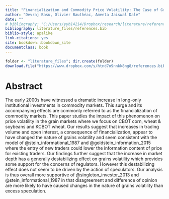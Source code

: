 --- 
title: "Financialization and Commodity Price Volatility: The Case of Grains"
author: "Devraj Basu, Olivier Bauthéac, Ameeta Jaiswal Dale"
date: ""
# bibliography: "C:/Users/yyb14214/Dropbox/research/literature/references.bib"
bibliography: literature_files/references.bib
biblio-style: apalike
link-citations: yes
site: bookdown::bookdown_site
documentclass: book
---

```{r, literature, include = FALSE}
folder <- "literature_files"; dir.create(folder)
download.file("https://www.dropbox.com/s/htnd7o9nnkk8ng8/references.bib?dl=1", paste(folder, "references.bib", sep = "/"))
```


# Abstract

The early 2000s have witnessed a dramatic increase in long-only institutional investments in commodity markets. This surge and its accompanying effects are commonly referred to as the financialization of commodity markets. This paper studies the impact of this phenomenon on price volatility in the grain markets where we focus on CBOT corn, wheat & soybeans and KCBOT wheat. Our results suggest that increases in trading volume and open interest, a consequence of financialization, appear to have changed the nature of grains volatility and seem consistent with the model of @stein_informational_1987 and @goldstein_information_2015 where the entry of new traders could lower the information content of price for existing traders. Our findings further suggest that the increase in market depth has a generally destabilizing effect on grains volatility which provides some support for the concerns of regulators. However this destabilizing effect does not seem to be driven by the action of speculators. Our analysis is thus overall more supportive of @singleton_investor_2013 and @stein_informational_1987 in that disagreement and difference of opinion are more likely to have caused changes in the nature of grains volatility than excess speculation.